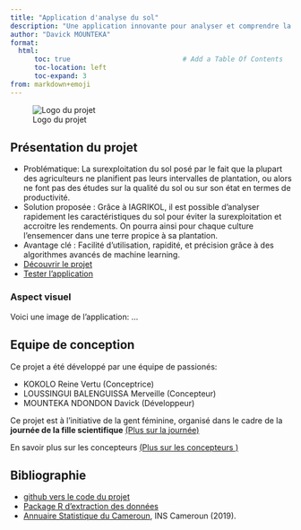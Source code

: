 ```yaml
---
title: "Application d'analyse du sol"
description: "Une application innovante pour analyser et comprendre la composition des sols grâce au Machine Learning"
author: "Davick MOUNTEKA"
format:
  html:
      toc: true                            # Add a Table Of Contents
      toc-location: left
      toc-expand: 3 
from: markdown+emoji
---
```


![Logo du projet](affiche_appli.jpg)

## Présentation du projet

- Problématique: La surexploitation du sol posé par le fait que la plupart des agriculteurs ne planifient pas leurs intervalles de plantation, ou alors ne font pas des études sur la qualité du sol ou sur son état en termes de productivité.
- Solution proposée : Grâce à IAGRIKOL, il est possible d'analyser rapidement les caractéristiques du sol pour éviter la surexploitation et accroitre les rendements. On pourra ainsi pour chaque culture l'ensemencer dans une terre propice à sa plantation.
- Avantage clé : Facilité d'utilisation, rapidité, et précision grâce à des algorithmes avancés de machine learning.
- [Découvrir le projet](doc/context1.qmd)
- [Tester l'application](doc/application1.qmd)

### Aspect visuel

Voici une image de l'application: ...

## Equipe de conception

Ce projet a été développé par une équipe de passionés:

- KOKOLO Reine Vertu (Conceptrice)
- LOUSSINGUI BALENGUISSA Merveille (Concepteur)
- MOUNTEKA NDONDON Davick (Développeur)

::: {.callout-note}
Ce projet est à l'initiative de la gent féminine, organisé dans le cadre de la **journée de la fille scientifique** [(Plus sur la journée)](doc/context2.qmd)
:::

En savoir plus sur les concepteurs [(Plus sur les concepteurs )](doc/context3.qmd)



## Bibliographie

- [github vers le code du projet](https://github.com/DaveMTK20002/Projet-Application-FNUAP){target="_blank"}
- [Package R d'extraction des données](https://github.com/BjnNowak/frex){target="_blank"}
- [Annuaire Statistique du Cameroun](https://ins-cameroun.cm/statistique/annuaire-statistique-du-cameroun-edition-2019-2/){target="_blank"}, INS Cameroun (2019).